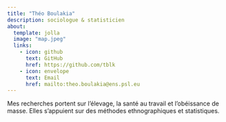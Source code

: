 ```yaml
---
title: "Théo Boulakia"
description: sociologue & statisticien
about:
  template: jolla
  image: "map.jpeg"
  links:
    - icon: github
      text: GitHub
      href: https://github.com/tblk
    - icon: envelope
      text: Email
      href: mailto:theo.boulakia@ens.psl.eu
---
```


Mes recherches portent sur l'élevage, la santé au travail et l'obéissance de masse. Elles s'appuient sur des méthodes ethnographiques et statistiques.